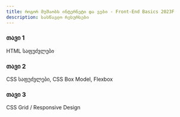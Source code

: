 ```yaml
---
title: როგორ მუშაობს ინტერნეტი და ვები - Front-End Basics 2023F
description: სასწავლო რესურსები
---
```


<div className="grid sm:grid-cols-1 gap-4 mt-6">

<Card href="/classes/frontendbasics/2024w/week-1">

### თავი 1

HTML საფუძვლები

</Card>

<Card href="/classes/frontendbasics/2024w/week-2">

### თავი 2

CSS საფუძვლები, CSS Box Model, Flexbox

</Card>

</Card>

<Card href="/classes/frontendbasics/2024w/week-3">

### თავი 3

CSS Grid / Responsive Design

</Card>

</div>